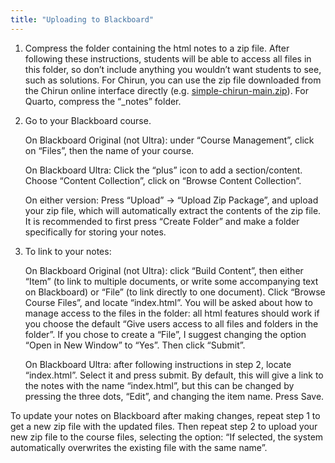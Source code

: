 ```yaml
---
title: "Uploading to Blackboard"
---
```




1. Compress the folder containing the html notes to a zip file. After
   following these instructions, students will be able to access all
   files in this folder, so don't include anything you wouldn't want
   students to see, such as solutions. For Chirun, you can use the zip
   file downloaded from the Chirun online interface directly (e.g.
   [simple-chirun-main.zip](https://github.com/heogden/simple-chirun/archive/refs/heads/main.zip)).
   For Quarto, compress the "_notes" folder.

2. Go to your Blackboard course. 

   On Blackboard Original (not Ultra): under "Course Management", click on
   "Files", then the name of your course.
   
   On Blackboard Ultra: Click the "plus" icon to add a
   section/content. Choose "Content Collection", click on "Browse
   Content Collection".
   
   On either version: Press "Upload" -> "Upload Zip Package", and
   upload your zip file, which will automatically extract the contents
   of the zip file. It is recommended to first press "Create Folder"
   and make a folder specifically for storing your notes.
   
3. To link to your notes:

	On Blackboard Original (not Ultra): click "Build Content", then
   either "Item" (to link to multiple documents, or write some
   accompanying text on Blackboard) or "File" (to link directly to one
   document). Click "Browse Course Files", and locate
   "index.html". You will be asked about how to manage access to the
   files in the folder: all html features should work if you choose
   the default "Give users access to all files and folders in the
   folder".  If you chose to create a "File", I suggest changing the
   option "Open in New Window" to "Yes".  Then click "Submit".
   
   On Blackboard Ultra: after following instructions in step 2, locate
   "index.html". Select it and press submit. By default, this will
   give a link to the notes with the name "index.html", but this can
   be changed by pressing the three dots, "Edit", and changing the
   item name. Press Save.
 
To update your notes on Blackboard after making changes, repeat step 1
to get a new zip file with the updated files. Then repeat step 2 to
upload your new zip file to the course files, selecting the option:
"If selected, the system automatically overwrites the existing file
with the same name". 
